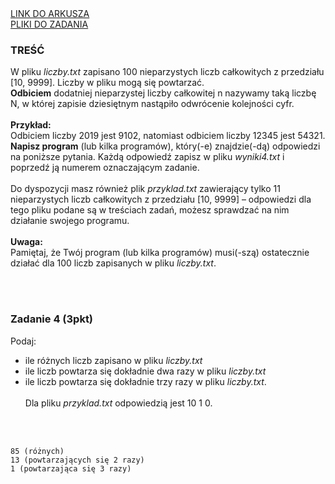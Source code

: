 
<div className="box_link"><a className="link  link_materials" target="_blank" href="https://arkusze.pl/maturalne/informatyka-2022-czerwiec-matura-rozszerzona-2.pdf">LINK DO ARKUSZA</a>
<br/>
<a className="link  link_materials" href="https://arkusze.pl/maturalne/informatyka-2022-czerwiec-matura-rozszerzona-zalaczniki.zip"> PLIKI DO ZADANIA</a>

<br/>
</div>

### TREŚĆ
W pliku <i>liczby.txt</i> zapisano 100 nieparzystych liczb całkowitych z przedziału [10, 9999].
Liczby w pliku mogą się powtarzać.<br/>
<b>Odbiciem</b> dodatniej nieparzystej liczby całkowitej n nazywamy taką liczbę N, w której zapisie
dziesiętnym nastąpiło odwrócenie kolejności cyfr.<br/><br/>
<b>Przykład:<br/></b>
Odbiciem liczby 2019 jest 9102, natomiast odbiciem liczby 12345 jest 54321.<br/>
<b>Napisz program</b> (lub kilka programów), który(-e) znajdzie(-dą) odpowiedzi na poniższe
pytania. Każdą odpowiedź zapisz w pliku <i>wyniki4.txt</i> i poprzedź ją numerem
oznaczającym zadanie.<br/><br/>
Do dyspozycji masz również plik <i>przyklad.txt</i> zawierający tylko 11 nieparzystych liczb
całkowitych z przedziału [10, 9999] – odpowiedzi dla tego pliku podane są w treściach
zadań, możesz sprawdzać na nim działanie swojego programu.<br/><br/>
<b>Uwaga:<br/></b> Pamiętaj, że Twój program (lub kilka programów) musi(-szą) ostatecznie działać dla
100 liczb zapisanych w pliku <i>liczby.txt</i>.

<br/><br/>

### Zadanie 4 (3pkt)

Podaj:<br/>
- ile różnych liczb zapisano w pliku <i>liczby.txt</i>
- ile liczb powtarza się dokładnie dwa razy w pliku <i>liczby.txt</i>
- ile liczb powtarza się dokładnie trzy razy w pliku <i>liczby.txt</i>.<br/><br/>
Dla pliku <i>przyklad.txt</i> odpowiedzią jest 10 1 0.

<br/><br/>
<Dropdown title="ODPOWIEDŹ">

```text
85 (różnych)
13 (powtarzających się 2 razy)
1 (powtarzająca się 3 razy)
```
</Dropdown>




